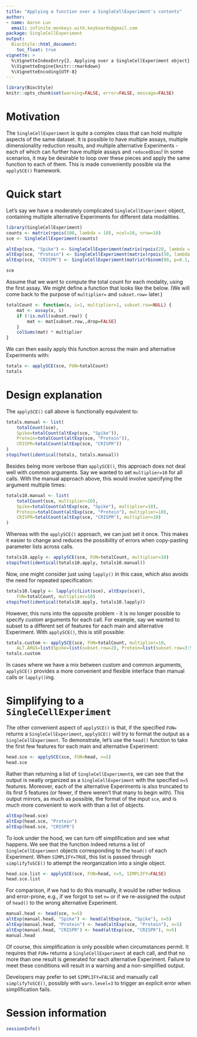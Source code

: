 ```yaml
---
title: "Applying a function over a SingleCellExperiment's contents"
author: 
- name: Aaron Lun
  email: infinite.monkeys.with.keyboards@gmail.com
package: SingleCellExperiment
output:
  BiocStyle::html_document:
    toc_float: true
vignette: >
  %\VignetteIndexEntry{2. Applying over a SingleCellExperiment object}
  %\VignetteEngine{knitr::rmarkdown}
  %\VignetteEncoding{UTF-8}
---
```


```r
library(BiocStyle)
knitr::opts_chunk$set(warning=FALSE, error=FALSE, message=FALSE)
```

# Motivation

The `SingleCellExperiment` is quite a complex class that can hold multiple aspects of the same dataset.
It is possible to have multiple assays, multiple dimensionality reduction results, and multiple alternative Experiments - 
each of which can further have multiple assays and `reducedDims`!
In some scenarios, it may be desirable to loop over these pieces and apply the same function to each of them.
This is made conveniently possible via the `applySCE()` framework.

# Quick start

Let's say we have a moderately complicated `SingleCellExperiment` object, 
containing multiple alternative Experiments for different data modalities.

```r
library(SingleCellExperiment)
counts <- matrix(rpois(100, lambda = 10), ncol=10, nrow=10)
sce <- SingleCellExperiment(counts)

altExp(sce, "Spike") <- SingleCellExperiment(matrix(rpois(20, lambda = 5), ncol=10, nrow=2))
altExp(sce, "Protein") <- SingleCellExperiment(matrix(rpois(50, lambda = 100), ncol=10, nrow=5))
altExp(sce, "CRISPR") <- SingleCellExperiment(matrix(rbinom(80, p=0.1, 1), ncol=10, nrow=8))

sce
```

Assume that we want to compute the total count for each modality, using the first assay.
We might define a function that looks like the below.
(We will come back to the purpose of `multiplier=` and `subset.row=` later.)

```r
totalCount <- function(x, i=1, multiplier=1, subset.row=NULL) {
    mat <- assay(x, i)
    if (!is.null(subset.row)) {
        mat <- mat[subset.row,,drop=FALSE]
    }
    colSums(mat) * multiplier
}
```

We can then easily apply this function across the main and alternative Experiments with:

```r
totals <- applySCE(sce, FUN=totalCount)
totals
```

# Design explanation 

The `applySCE()` call above is functionally equivalent to:

```r
totals.manual <- list( 
    totalCount(sce),
    Spike=totalCount(altExp(sce, "Spike")),
    Protein=totalCount(altExp(sce, "Protein")),
    CRISPR=totalCount(altExp(sce, "CRISPR"))
)
stopifnot(identical(totals, totals.manual))
```

Besides being more verbose than `applySCE()`, this approach does not deal well with common arguments.
Say we wanted to set `multiplier=10` for all calls.
With the manual approach above, this would involve specifying the argument multiple times:

```r
totals10.manual <- list( 
    totalCount(sce, multiplier=10),
    Spike=totalCount(altExp(sce, "Spike"), multiplier=10),
    Protein=totalCount(altExp(sce, "Protein"), multiplier=10),
    CRISPR=totalCount(altExp(sce, "CRISPR"), multiplier=10)
)
```

Whereas with the `applySCE()` approach, we can just set it once.
This makes it easier to change and reduces the possibility of errors when copy-pasting parameter lists across calls.

```r
totals10.apply <- applySCE(sce, FUN=totalCount, multiplier=10)
stopifnot(identical(totals10.apply, totals10.manual))
```

Now, one might consider just using `lapply()` in this case, which also avoids the need for repeated specification:

```r
totals10.lapply <- lapply(c(List(sce), altExps(sce)),
    FUN=totalCount, multiplier=10)
stopifnot(identical(totals10.apply, totals10.lapply))
```

However, this runs into the opposite problem - it is no longer possible to specify _custom_ arguments for each call.
For example, say we wanted to subset to a different set of features for each main and alternative Experiment.
With `applySCE()`, this is still possible:

```r
totals.custom <- applySCE(sce, FUN=totalCount, multiplier=10, 
    ALT.ARGS=list(Spike=list(subset.row=2), Protein=list(subset.row=3:5)))
totals.custom
```

In cases where we have a mix between custom and common arguments, `applySCE()` provides a more convenient and flexible interface than manual calls or `lapply()`ing.

# Simplifying to a `SingleCellExperiment`

The other convenient aspect of `applySCE()` is that, if the specified `FUN=` returns a `SingleCellExperiment`, `applySCE()` will try to format the output as a `SingleCellExperiment`.
To demonstrate, let's use the `head()` function to take the first few features for each main and alternative Experiment:

```r
head.sce <- applySCE(sce, FUN=head, n=5)
head.sce
```

Rather than returning a list of `SingleCellExperiment`s, we can see that the output is neatly organized as a `SingleCellExperiment` with the specified `n=5` features.
Moreover, each of the alternative Experiments is also truncated to its first 5 features (or fewer, if there weren't that many to begin with).
This output mirrors, as much as possible, the format of the input `sce`, and is much more convenient to work with than a list of objects.

```r
altExp(head.sce)
altExp(head.sce, "Protein")
altExp(head.sce, "CRISPR")
```

To look under the hood, we can turn off simplification and see what happens.
We see that the function indeed returns a list of `SingleCellExperiment` objects corresponding to the `head()` of each Experiment.
When `SIMPLIFY=TRUE`, this list is passed through `simplifyToSCE()` to attempt the reorganization into a single object.

```r
head.sce.list <- applySCE(sce, FUN=head, n=5, SIMPLIFY=FALSE) 
head.sce.list
```

For comparison, if we had to do this manually, it would be rather tedious and error-prone,
e.g., if we forgot to set `n=` or if we re-assigned the output of `head()` to the wrong alternative Experiment.

```r
manual.head <- head(sce, n=5)
altExp(manual.head, "Spike") <- head(altExp(sce, "Spike"), n=5)
altExp(manual.head, "Protein") <- head(altExp(sce, "Protein"), n=5)
altExp(manual.head, "CRISPR") <- head(altExp(sce, "CRISPR"), n=5)
manual.head
```

Of course, this simplification is only possible when circumstances permit.
It requires that `FUN=` returns a `SingleCellExperiment` at each call, and that no more than one result is generated for each alternative Experiment.
Failure to meet these conditions will result in a warning and a non-simplified output.

Developers may prefer to set `SIMPLIFY=FALSE` and manually call `simplifyToSCE()`, possibly with `warn.level=3` to trigger an explicit error when simplification fails.

# Session information {-}

```r
sessionInfo()
```
